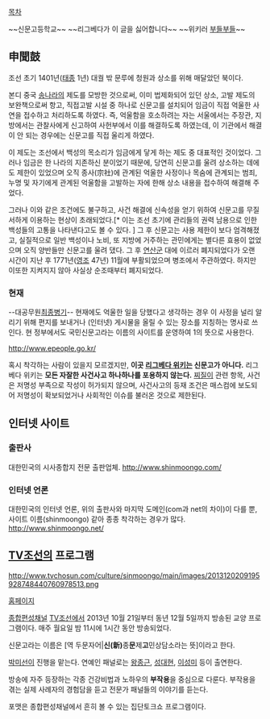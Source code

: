 [[목차]]

~~신문고등학교~~
~~리그베다가 이 글을 싫어합니다~~
~~위키러 [[부들부들]]~~

== 申聞鼓 ==
조선 초기 1401년([[태종]] 1년) 대궐 밖 문루에 청원과 상소를 위해 매달았던 북이다. 

본디 중국 [[송]]나라의 제도를 모방한 것으로써, 이미 법제화되어 있던 상소, 고발 제도의 보완책으로써 항고, 직접고발 시설 중 하나로 신문고를 설치되어 임금이 직접 억울한 사연을 접수하고 처리하도록 하였다. 
즉, 억울함을 호소하려는 자는 서울에서는 주장관, 지방에서는 관찰사에게 신고하여 사헌부에서 이를 해결하도록 하였는데, 이 기관에서 해결이 안 되는 경우에는 신문고를 직접 울리게 하였다. 

이 제도는 조선에서 백성의 목소리가 임금에게 닿게 하는 제도 중 대표적인 것이었다. 그러나 임금은 한 나라의 지존하신 분이었기 때문에, 당연히 신문고를 울려 상소하는 데에도 제한이 있었으며 오직 종사(宗社)에 관계된 억울한 사정이나 목숨에 관계되는 범죄, 누명 및 자기에게 관계된 억울함을 고발하는 자에 한해 상소 내용을 접수하여 해결해 주었다. 

그러나 이와 같은 조건에도 불구하고, 사건 해결에 신속성을 얻기 위하여 신문고를 무질서하게 이용하는 현상이 초래되었다.[* 이는 조선 초기에 관리들의 권력 남용으로 인한 백성들의 고통을 나타낸다고도 볼 수 있다. ] 그 후 신문고는 사용 제한이 보다 엄격해졌고, 실질적으로 일반 백성이나 노비, 또 지방에 거주하는 관민에게는 별다른 효용이 없었으며 오직 양반들만 신문고를 울려 댔다. 그 후 [[연산군]] 대에 이르러 폐지되었다가 오랜 시간이 지난 후 1771년([[영조]] 47년) 11월에 부활되었으며 병조에서 주관하였다. 하지만 이또한 지켜지지 않아 사실상 순조때부터 폐지되었다.

=== 현재 ===
--대공무원[[최종병기]]--
현재에도 억울한 일을 당했다고 생각하는 경우 이 사정을 널리 알리기 위해 편지를 보내거나 (인터넷) 게시물을 올릴 수 있는 장소를 지칭하는 명사로 쓰인다. 현 정부에서도 국민신문고라는 이름의 사이트를 운영하여 1의 뜻으로 사용한다. 

http://www.epeople.go.kr/

혹시 착각하는 사람이 있을지 모르겠지만, '''이곳 [[리그베다 위키]]는 신문고가 아니다.''' 리그베다 위키는 '''모든 자잘한 사건사고 하나하나를 포용하지 않는다.''' [[찌질이]] 관련 항목, 사건은 저명성 부족으로 작성이 허가되지 않으며, 사건사고의 등재 조건은 매스컴에 보도되어 저명성이 확보되었거나 사회적인 이슈를 불러온 것으로 제한된다.

== 인터넷 사이트 ==
=== 출판사 ===
대한민국의 시사종합지 전문 출판업체.
http://www.shinmoongo.com/

=== 인터넷 언론 ===
대한민국의 인터넷 언론, 위의 출판사와 마지막 도메인(com과 net의 차이)이 다를 뿐, 사이트 이름(shinmoongo) 같아 종종 착각하는 경우가 많다. 
http://www.shinmoongo.net/
== [[TV조선]]의 프로그램 ==
http://www.tvchosun.com/culture/sinmoongo/main/images/2013120209195928748440760978513.png

[http://tv.chosun.com/culture/sinmoongo/main/main.html 홈페이지]

[[종합편성채널]] [[TV조선]]에서 2013년 10월 21일부터 동년 12월 5일까지 방송된 교양 프로그램이다. 매주 월요일 밤 11시에 1시간 동안 방송되었다.

신문고라는 이름은 [역 두문자어|'''신(新)'''종'''문'''제'''고'''민상담소라는 뜻]이라고 한다.

[[박미선]]이 진행을 맡는다. 연예인 패널로는 [[왕종근]], [[성대현]], [[이성미]] 등이 출연한다.

방송에 자주 등장하는 각종 건강비법과 노하우의 '''부작용'''을 중심으로 다룬다. 부작용을 겪는 실제 사례자의 경험담을 듣고 전문가 패널들의 이야기를 듣는다.

포맷은 종합편성채널에서 흔히 볼 수 있는 집단토크쇼 프로그램이다.
